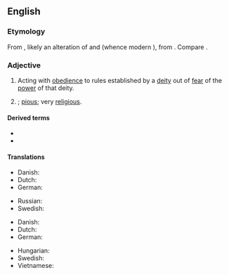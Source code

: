 {{also|god-fearing|God-fearing}}
==English==

===Etymology===
From {{com|en|god|fearing}}, likely an alteration of {{der|en|enm|goddfrihti|t=god-fearing|lit=god-frighty}} and {{m|enm|god-friht|t=god-fearing}} (whence modern {{cog|en|god-fright}}), from {{der|en|ang|godfyrht|t=god-fearing}}. Compare {{noncog|goh|gotforht|t=god-fearing}}.

===Adjective===
{{en-adj}}

# Acting with [[obedience]] to rules established by a [[deity]] out of [[fear]] of the [[power]] of that deity.
# {{1|devout}}; [[pious]]; very [[religious]].

====Derived terms====
* {{l|en|godfearingly}}
* {{l|en|godfearingness}}

====Translations====
{{trans-top|obedient to a deity}}
* Danish: {{t|da|gudfrygtig}}
* Dutch: {{t+|nl|godvrezende}}
* German: {{t+|de|gottesfürchtig}}
{{trans-mid}}
* Russian: {{t+|ru|богобоязненный}}
* Swedish: {{t+|sv|gudfruktig}}
{{trans-bottom}}

{{trans-top|religiously devout}}
* Danish: {{t|da|gudfrygtig}}
* Dutch: {{t+|nl|godvrezende}}
* German: {{t+|de|gottesfürchtig}}
{{trans-mid}}
* Hungarian: {{t+|hu|istenfélő}}
* Swedish: {{t+|sv|gudfruktig}}
* Vietnamese: {{t+|vi|ngoan đạo}}
{{trans-bottom}}